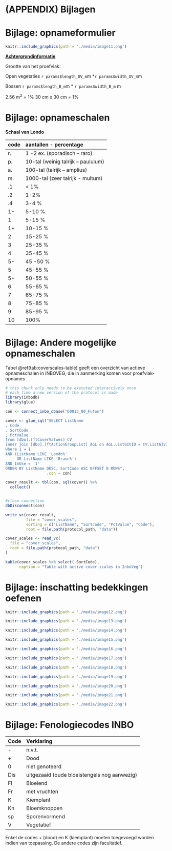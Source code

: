 # (APPENDIX) Bijlagen {-} 

#  Bijlage: opnameformulier {#bijlage-opnameformulier}

```r
knitr::include_graphics(path = './media/image11.png')
```


**[Achtergrondinformatie]{.underline}**


Grootte van het proefvlak:

Open vegetaties `r params$length_OV_m`m \*`r params$width_OV_m`m

Bossen `r params$length_B_m`m \* `r params$width_B_m` m

2.56 m^2^ = 1% 30 cm x 30 cm = 1%

#  Bijlage: opnameschalen

**Schaal van Londo**

  code  aantallen - percentage
  ----- -------------------------------------
  r\.   1 -2 ex. (sporadisch -- raro)
  p\.   10-tal (weinig talrijk -- paululum)
  a\.   100-tal (talrijk -- amplius)
  m\.   1000-tal (zeer talrijk - multum)
  .1    \< 1%
  .2    1-2%
  .4    3-4 %
  1-    5-10 %
  1     5-15 %
  1+    10-15 %
  2     15-25 %
  3     25-35 %
  4     35-45 %
  5-    45 -50 %
  5     45-55 %
  5+    50-55 %
  6     55-65 %
  7     65-75 %
  8     75-85 %
  9     85-95 %
  10    100%

#  Bijlage: Andere mogelijke opnameschalen

Tabel \@ref(tab:coverscales-table) geeft een overzicht van actieve opnameschalen in INBOVEG, die in aanmerking komen voor proefvlak-opnames

```r
# this chunk only needs to be executed interactively once
# each time a new version of the protocol is made
library(inbodb)
library(glue)

con <- connect_inbo_dbase("D0013_00_Futon")

cover <- glue_sql("SELECT ListName
, Code
, SortCode
, PctValue
from [dbo].[ftCoverValues] CV
inner join [dbo].[ftActionGroupList] AGL on AGL.ListGIVID = CV.ListGIVID
where 1 = 1 
AND (ListName LIKE 'Londo%'
     OR ListName LIKE 'Braun%')
AND InUse = '1'
ORDER BY ListName DESC, SortCode ASC OFFSET 0 ROWS", 
                  .con = con) 

cover_result <- tbl(con, sql(cover)) %>%
  collect()


#close connection
dbDisconnect(con)

write_vc(cover_result, 
         file = "cover_scales", 
         sorting = c("ListName", "SortCode", "PctValue", "Code"),
         root = file.path(protocol_path, "data"))
```

```r
cover_scales <- read_vc(
  file = "cover_scales", 
  root = file.path(protocol_path, "data")
)

kable(cover_scales %>% select(-SortCode), 
      caption = "Table with active cover scales in InboVeg")
```


#  Bijlage: inschatting bedekkingen oefenen


```r
knitr::include_graphics(path = './media/image12.png')
```

```r
knitr::include_graphics(path = './media/image13.png')
```

```r
knitr::include_graphics(path = './media/image14.png')
```

```r
knitr::include_graphics(path = './media/image15.png')
```

```r
knitr::include_graphics(path = './media/image16.png')
```

```r
knitr::include_graphics(path = './media/image17.png')
```


```r
knitr::include_graphics(path = './media/image18.png')
```


```r
knitr::include_graphics(path = './media/image19.png')
```


```r
knitr::include_graphics(path = './media/image20.png')
```

```r
knitr::include_graphics(path = './media/image21.png')
```


```r
knitr::include_graphics(path = './media/image22.png')
```


#  Bijlage: Fenologiecodes INBO

  Code   Verklaring
  ------ ----------------------------------------------
  \-     n.v.t.
  \+     Dood
  0      niet genoteerd
  Dis    uitgezaaid (oude bloeistengels nog aanwezig)
  Fl     Bloeiend
  Fr     met vruchten
  K      Kiemplant
  Kn     Bloemknoppen
  sp     Sporenvormend
  V      Vegetatief

Enkel de codes + (dood) en K (kiemplant) moeten toegevoegd worden indien van toepassing. De andere
codes zijn facultatief.
